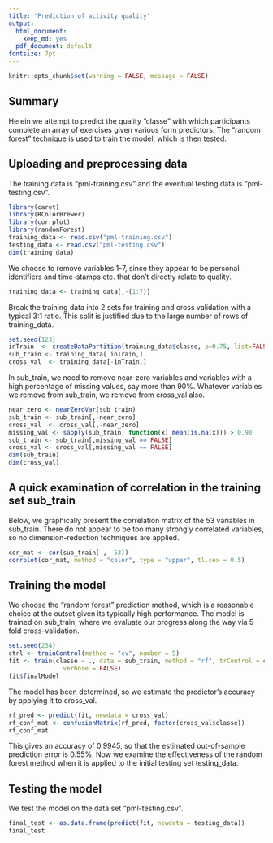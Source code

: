 ---
title: 'Prediction of activity quality'
output:
  html_document:
    keep_md: yes
  pdf_document: default
fontsize: 7pt
---

```{r setup, include=FALSE} 
knitr::opts_chunk$set(warning = FALSE, message = FALSE) 
```

## Summary

Herein we attempt to predict the quality "classe" with which participants complete an array of exercises given various form predictors. The "random forest" technique is used to train the model, which is then tested.

## Uploading and preprocessing data

The training data is "pml-training.csv" and the eventual testing data is 
"pml-testing.csv".

```{r,echo=TRUE}
library(caret)
library(RColorBrewer)
library(corrplot)
library(randomForest)
training_data <- read.csv("pml-training.csv")
testing_data <- read.csv("pml-testing.csv")
dim(training_data)
```

We choose to remove variables 1-7, since they appear to be personal identifiers 
and time-stamps etc. that don't directly relate to quality.

```{r,echo=TRUE}
training_data <- training_data[,-(1:7)]
```

Break the training data into 2 sets for training and cross validation with a 
typical 3:1 ratio. This split is justified due to the large  number of rows of training_data.

```{r,echo=TRUE}
set.seed(123)
inTrain  <- createDataPartition(training_data$classe, p=0.75, list=FALSE)
sub_train <- training_data[ inTrain,]
cross_val  <- training_data[-inTrain,]
```

In sub_train, we need to remove near-zero variables and variables with a 
high percentage of missing values, say more than 90%. Whatever 
variables we remove from sub_train, we remove from cross_val also.

```{r,echo=TRUE}
near_zero <- nearZeroVar(sub_train)
sub_train <- sub_train[,-near_zero]
cross_val  <- cross_val[,-near_zero]
missing_val <- sapply(sub_train, function(x) mean(is.na(x))) > 0.90
sub_train <- sub_train[,missing_val == FALSE]
cross_val <- cross_val[,missing_val == FALSE]
dim(sub_train)
dim(cross_val)
```

## A quick examination of correlation in the training set sub_train

Below, we graphically present the correlation matrix of the 53 variables in sub_train. There do not appear to be too many strongly correlated variables, so no dimension-reduction techniques are applied.

```{r,echo=TRUE}
cor_mat <- cor(sub_train[ , -53])
corrplot(cor_mat, method = "color", type = "upper", tl.cex = 0.5)
```

## Training the model

We choose the "random forest" prediction method, which is a reasonable choice at 
the outset given its typically high performance. The model is trained on sub_train, 
where we evaluate our progress along the way via 5-fold cross-validation.

```{r,echo=TRUE}
set.seed(234)
ctrl <- trainControl(method = "cv", number = 5)
fit <- train(classe ~ ., data = sub_train, method = "rf", trControl = ctrl,
               verbose = FALSE)
fit$finalModel
```

The model has been determined, so we estimate the predictor's accuracy by 
applying it to cross_val.

```{r,echo=TRUE}
rf_pred <- predict(fit, newdata = cross_val)
rf_conf_mat <- confusionMatrix(rf_pred, factor(cross_val$classe))
rf_conf_mat
```

This gives an accuracy of 0.9945, so that the estimated out-of-sample prediction
error is 0.55%. Now we examine the effectiveness of the random forest 
method when it is applied to the initial testing set testing_data.

## Testing the model

We test the model on the data set "pml-testing.csv".

```{r,echo=TRUE}
final_test <- as.data.frame(predict(fit, newdata = testing_data))
final_test
```
